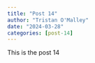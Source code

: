 ```yaml
---
title: "Post 14"
author: "Tristan O'Malley"
date: "2024-03-28"
categories: [post-14]
---
```


This is the post 14
